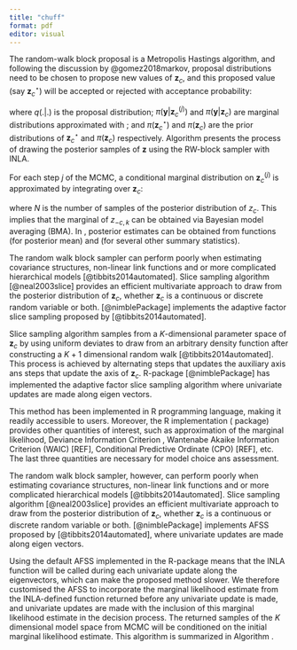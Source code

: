 ```yaml
---
title: "chuff"
format: pdf
editor: visual
---
```


The random-walk block proposal is a Metropolis Hastings algorithm, and following the discussion by @gomez2018markov, proposal distributions need to be chosen to propose new values of $\mathbf{z}_c$, and this proposed value (say $\mathbf{z}_c^{\star}$) will be accepted or rejected with acceptance probability:

\begin{equation}\label{rwmhar}
\alpha = \text{min}\bigg \{ 1, \frac{\pi(\mathbf{y}| \mathbf{z}_{c}) \pi(\mathbf{z}_c^{\star}) q(\mathbf{z}_{c}^{(j)}| \mathbf{z}_c^{\star})}{\pi(\mathbf{y}| \mathbf{z}_{c}^{(j)})\pi(\mathbf{z}_c^{(j)}) q(\mathbf{z}_c^{\star}|\mathbf{z}_{c}^{(j)})}    \bigg \},
\end{equation} where $q(.|.)$ is the proposal distribution; $\pi(\mathbf{y}| \mathbf{z}_{c}^{(j)})$ and $\pi(\mathbf{y}| \mathbf{z}_{c})$ are marginal distributions approximated with \textbf{R-INLA}; and $\pi(\mathbf{z}_c^{\star})$ and $\pi(\mathbf{z}_c)$ are the prior distributions of $\mathbf{z}_c^{\star}$ and $\pi(\mathbf{z}_c)$ respectively. Algorithm \eqref{alg:RWblocksampler} presents the process of drawing the posterior samples of $\mathbf{z}$ using the RW-block sampler with INLA.

For each step $j$ of the MCMC, a conditional marginal distribution on $\mathbf{z}_{c}^{(j)}$ is approximated by integrating over $\mathbf{z}_{c}$:

\begin{equation}\label{marginalzcmcmc}
\begin{split}
\pi(z_{-c,k}|\mathbf{y}) &= \int \pi(z_{-c,k}|\mathbf{z}_c, \mathbf{y})\pi(\mathbf{z}_c| \mathbf{y})d\mathbf{z}_c\\
&= \frac{1}{N} \sum_{j = 1}^{N} \pi(z_{-c,k}|\mathbf{z}^{j}_c, \mathbf{y}),
\end{split}
\end{equation} where $N$ is the number of samples of the posterior distribution of $z_c$. This implies that the marginal of $z_{-c,k}$ can be obtained via Bayesian model averaging (BMA). In \textbf{R-INLA}, posterior estimates can be obtained from functions \textit{inla.emarginal} (for posterior mean) and \textit{inla.zmarginal} (for several other summary statistics).

The random walk block sampler can perform poorly when estimating covariance structures, non-linear link functions and or more complicated hierarchical models [@tibbits2014automated]. Slice sampling algorithm [@neal2003slice] provides an efficient multivariate approach to draw from the posterior distribution of $\mathbf{z}_{c}$, whether $\mathbf{z}_{c}$ is a continuous or discrete random variable or both. \textbf{nimble} [@nimblePackage] implements the adaptive factor slice sampling proposed by [@tibbits2014automated].

Slice sampling algorithm samples from a $K$-dimensional parameter space of $\mathbf{z}_{c}$ by using uniform deviates to draw from an arbitrary density function after constructing a $K+1$ dimensional random walk [@tibbits2014automated]. This process is achieved by alternating steps that updates the auxiliary axis ans steps that update the axis of $\mathbf{z}_{c}$. R-package \textbf{nimble} [@nimblePackage] has implemented the adaptive factor slice sampling algorithm where univariate updates are made along eigen vectors.

This method has been implemented in R programming language, making it readily accessible to users. Moreover, the R implementation (\textbf{R-INLA} package) provides other quantities of interest, such as approximation of the marginal likelihood, Deviance Information Criterion \citep[DIC; ][]{spiegelhalter2002bayesian}, Wantenabe Akaike Information Criterion (WAIC) \[REF\], Conditional Predictive Ordinate (CPO) \[REF\], etc. The last three quantities are necessary for model choice ans assessment.

The random walk block sampler, however, can perform poorly when estimating covariance structures, non-linear link functions and or more complicated hierarchical models [@tibbits2014automated]. Slice sampling algorithm [@neal2003slice] provides an efficient multivariate approach to draw from the posterior distribution of $\mathbf{z}_{c}$, whether $\mathbf{z}_{c}$ is a continuous or discrete random variable or both. \textbf{nimble} [@nimblePackage] implements AFSS proposed by [@tibbits2014automated], where univariate updates are made along eigen vectors.

Using the default AFSS implemented in the R-package \textbf{nimble} means that the INLA function will be called during each univariate update along the eigenvectors, which can make the proposed method slower. We therefore customised the AFSS to incorporate the marginal likelihood estimate from the INLA-defined function returned before any univariate update is made, and univariate updates are made with the inclusion of this marginal likelihood estimate in the decision process. The returned samples of the $K$ dimensional model space from MCMC will be conditioned on the initial marginal likelihood estimate. This algorithm is summarized in Algorithm \ref{alg:alttwo}.

```{=tex}
\begin{algorithm}
\caption{Customized AFSS algorithm with INLA defined function}\label{alg:alttwo}
\begin{algorithmic}
\For{$i$ in $1:n.iter$ } 
  \If{i = 1}
  \State $\mathbf{z}_{c} := \mathbf{0} $
  \EndIf
\\
  \State Fit INLA with $\mathbf{z}_c^{(i-1)}$ as fixed values and extract $\pi(\mathbf{y}| \mathbf{z}_{c}^{(i-1)})$ and $E(z_{-c,k}^{(i-1)})$. \\
  \State Draw the height under the density function ($h^{(i)}$) needed for the slice sampling update as: $h^{(i)} \sim Uniform(0, f(\mathbf{z}_{c}))$, where $f(\mathbf{z}_{c})$ is the density of $\mathbf{z}_{c}$\\
  \State Set $\mathbf{z}_{c}^{\star}:= \mathbf{z}_c^{(i-1)}$\\
\For{each basis vector $\Gamma_k \in \mathbb{\Gamma}$}
  \State Sample a parameter in the orthogonal space $\eta_k^{(i)} \sim$ Uniform on A = $\{\eta_k: f(\eta_k \Gamma_k + \mathbf{z}_{c}^{\star}) \ge h^{(i)} \}$ and the estimation of $f(\eta_k \Gamma_k + \mathbf{z}_{c}^{\star})$ uses $\pi(\mathbf{y}| \mathbf{z}_{c}^{(i-1)})$ from the INLA defined function\\
  \State Update $\mathbf{z}_{c}^{\star}:= \mathbf{z}_{c}^{\star} + \eta_k^{(i)}\Gamma_k \mathbf{z}_c^{(i-1)}$\\
\EndFor
\State Set $\mathbf{z}_{c}^{(i)} := \mathbf{z}_{c}^{\star}$.
\EndFor
\end{algorithmic}
\end{algorithm}
```
